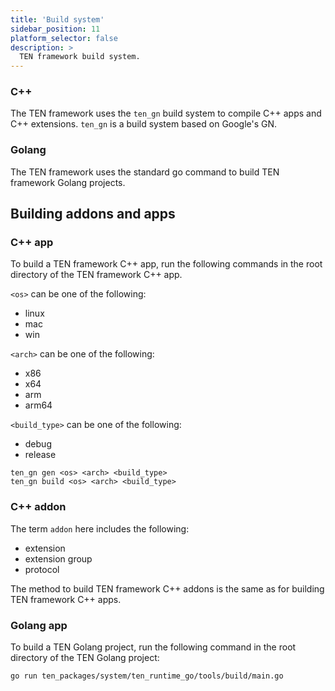 ```yaml
---
title: 'Build system'
sidebar_position: 11
platform_selector: false
description: >
  TEN framework build system.
---
```


### C++

The TEN framework uses the `ten_gn` build system to compile C++ apps and C++ extensions. `ten_gn` is a build system based on Google's GN.

### Golang

The TEN framework uses the standard go command to build TEN framework Golang projects.

## Building addons and apps

### C++ app

To build a TEN framework C++ app, run the following commands in the root directory of the TEN framework C++ app.

`<os>` can be one of the following:

- linux
- mac
- win

`<arch>` can be one of the following:

- x86
- x64
- arm
- arm64

`<build_type>` can be one of the following:

- debug
- release

```shell
ten_gn gen <os> <arch> <build_type>
ten_gn build <os> <arch> <build_type>
```

### C++ addon

The term `addon` here includes the following:

- extension
- extension group
- protocol

The method to build TEN framework C++ addons is the same as for building TEN framework C++ apps.

### Golang app

To build a TEN Golang project, run the following command in the root directory of the TEN Golang project:

```shell
go run ten_packages/system/ten_runtime_go/tools/build/main.go
```